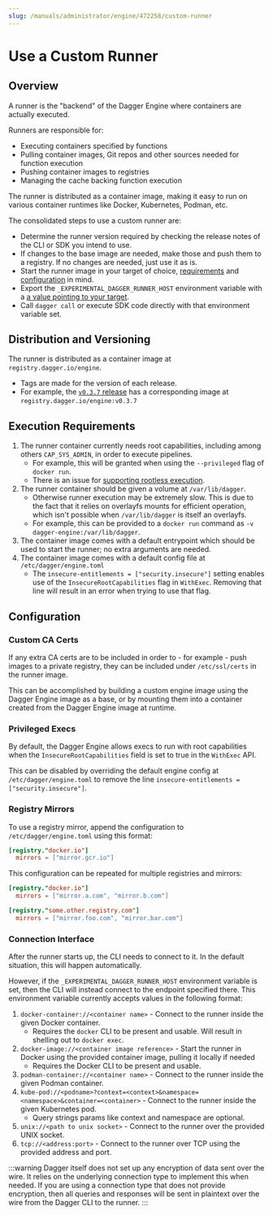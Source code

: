 ```yaml
---
slug: /manuals/administrator/engine/472258/custom-runner
---
```


# Use a Custom Runner

## Overview

A runner is the "backend" of the Dagger Engine where containers are actually executed.

Runners are responsible for:

- Executing containers specified by functions
- Pulling container images, Git repos and other sources needed for function execution
- Pushing container images to registries
- Managing the cache backing function execution

The runner is distributed as a container image, making it easy to run on various container runtimes like Docker, Kubernetes, Podman, etc.

The consolidated steps to use a custom runner are:

- Determine the runner version required by checking the release notes of the CLI or SDK you intend to use.
- If changes to the base image are needed, make those and push them to a registry. If no changes are needed, just use it as is.
- Start the runner image in your target of choice, [requirements](#execution-requirements) and [configuration](#configuration) in mind.
- Export the `_EXPERIMENTAL_DAGGER_RUNNER_HOST` environment variable with a [a value pointing to your target](#connection-interface).
- Call `dagger call` or execute SDK code directly with that environment variable set.

## Distribution and Versioning

The runner is distributed as a container image at `registry.dagger.io/engine`.

- Tags are made for the version of each release.
- For example, the [`v0.3.7` release](https://github.com/dagger/dagger/releases/tag/v0.3.7) has a corresponding image at `registry.dagger.io/engine:v0.3.7`

## Execution Requirements

1. The runner container currently needs root capabilities, including among others `CAP_SYS_ADMIN`, in order to execute pipelines.
    - For example, this will be granted when using the `--privileged` flag of `docker run`.
    - There is an issue for [supporting rootless execution](https://github.com/dagger/dagger/issues/1287).
1. The runner container should be given a volume at `/var/lib/dagger`.
    - Otherwise runner execution may be extremely slow. This is due to the fact that it relies on overlayfs mounts for efficient operation, which isn't possible when `/var/lib/dagger` is itself an overlayfs.
    - For example, this can be provided to a `docker run` command as `-v dagger-engine:/var/lib/dagger`.
1. The container image comes with a default entrypoint which should be used to start the runner; no extra arguments are needed.
1. The container image comes with a default config file at `/etc/dagger/engine.toml`
    - The `insecure-entitlements = ["security.insecure"]` setting enables use of the `InsecureRootCapabilities` flag in `WithExec`. Removing that line will result in an error when trying to use that flag.

## Configuration

### Custom CA Certs

If any extra CA certs are to be included in order to - for example - push images to a private registry, they can be included under `/etc/ssl/certs` in the runner image.

This can be accomplished by building a custom engine image using the Dagger Engine image as a base, or by mounting them into a container created from the Dagger Engine image at runtime.

### Privileged Execs

By default, the Dagger Engine allows execs to run with root capabilities when the `InsecureRootCapabilities` field is set to true in the `WithExec` API.

This can be disabled by overriding the default engine config at `/etc/dagger/engine.toml` to remove the line `insecure-entitlements = ["security.insecure"]`.

### Registry Mirrors

To use a registry mirror, append the configuration to `/etc/dagger/engine.toml` using this format:

```toml
[registry."docker.io"]
  mirrors = ["mirror.gcr.io"]
```

This configuration can be repeated for multiple registries and mirrors:

```toml
[registry."docker.io"]
  mirrors = ["mirror.a.com", "mirror.b.com"]

[registry."some.other.registry.com"]
  mirrors = ["mirror.foo.com", "mirror.bar.com"]
```

### Connection Interface

After the runner starts up, the CLI needs to connect to it. In the default situation, this will happen automatically.

However, if the `_EXPERIMENTAL_DAGGER_RUNNER_HOST` environment variable is set, then the CLI will instead connect to the endpoint specified there. This environment variable currently accepts values in the following format:

1. `docker-container://<container name>` - Connect to the runner inside the given Docker container.
    - Requires the `docker` CLI to be present and usable. Will result in shelling out to `docker exec`.
1. `docker-image://<container image reference>` - Start the runner in Docker using the provided container image, pulling it locally if needed
    - Requires the Docker CLI to be present and usable.
1. `podman-container://<container name>` - Connect to the runner inside the given Podman container.
1. `kube-pod://<podname>?context=<context>&namespace=<namespace>&container=<container>` - Connect to the runner inside the given Kubernetes pod.
    - Query strings params like context and namespace are optional.
1. `unix://<path to unix socket>` - Connect to the runner over the provided UNIX socket.
1. `tcp://<address:port>` - Connect to the runner over TCP using the provided address and port.

:::warning
Dagger itself does not set up any encryption of data sent over the wire. It relies on the underlying connection type to implement this when needed. If you are using a connection type that does not provide encryption, then all queries and responses will be sent in plaintext over the wire from the Dagger CLI to the runner.
:::
